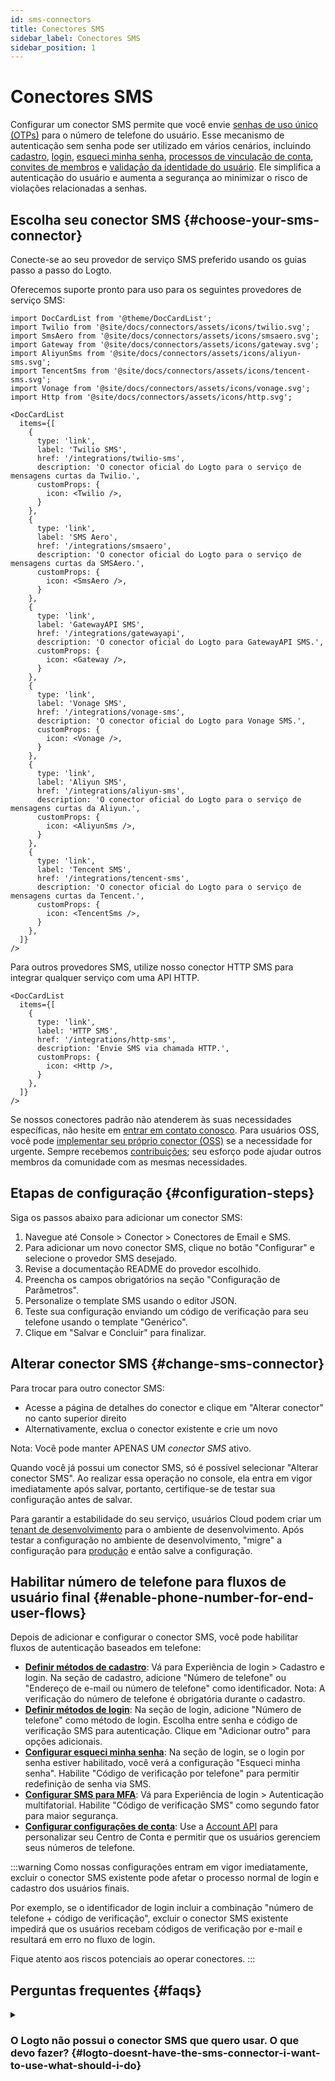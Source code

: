 ```yaml
---
id: sms-connectors
title: Conectores SMS
sidebar_label: Conectores SMS
sidebar_position: 1
---
```


# Conectores SMS

Configurar um conector SMS permite que você envie [senhas de uso único (OTPs)](https://auth.wiki/otp) para o número de telefone do usuário. Esse mecanismo de autenticação sem senha pode ser utilizado em vários cenários, incluindo [cadastro](/end-user-flows/sign-up-and-sign-in/sign-up), [login](/end-user-flows/sign-up-and-sign-in/sign-in), [esqueci minha senha](/end-user-flows/sign-up-and-sign-in/reset-password), [processos de vinculação de conta](/end-user-flows/sign-up-and-sign-in/social-sign-in#account-linking), [convites de membros](/end-user-flows/organization-experience/invite-organization-members) e [validação da identidade do usuário](/end-user-flows/security-verification). Ele simplifica a autenticação do usuário e aumenta a segurança ao minimizar o risco de violações relacionadas a senhas.

## Escolha seu conector SMS \{#choose-your-sms-connector}

Conecte-se ao seu provedor de serviço SMS preferido usando os guias passo a passo do Logto.

Oferecemos suporte pronto para uso para os seguintes provedores de serviço SMS:

```mdx-code-block
import DocCardList from '@theme/DocCardList';
import Twilio from '@site/docs/connectors/assets/icons/twilio.svg';
import SmsAero from '@site/docs/connectors/assets/icons/smsaero.svg';
import Gateway from '@site/docs/connectors/assets/icons/gateway.svg';
import AliyunSms from '@site/docs/connectors/assets/icons/aliyun-sms.svg';
import TencentSms from '@site/docs/connectors/assets/icons/tencent-sms.svg';
import Vonage from '@site/docs/connectors/assets/icons/vonage.svg';
import Http from '@site/docs/connectors/assets/icons/http.svg';

<DocCardList
  items={[
    {
      type: 'link',
      label: 'Twilio SMS',
      href: '/integrations/twilio-sms',
      description: 'O conector oficial do Logto para o serviço de mensagens curtas da Twilio.',
      customProps: {
        icon: <Twilio />,
      }
    },
    {
      type: 'link',
      label: 'SMS Aero',
      href: '/integrations/smsaero',
      description: 'O conector oficial do Logto para o serviço de mensagens curtas da SMSAero.',
      customProps: {
        icon: <SmsAero />,
      }
    },
    {
      type: 'link',
      label: 'GatewayAPI SMS',
      href: '/integrations/gatewayapi',
      description: 'O conector oficial do Logto para GatewayAPI SMS.',
      customProps: {
        icon: <Gateway />,
      }
    },
    {
      type: 'link',
      label: 'Vonage SMS',
      href: '/integrations/vonage-sms',
      description: 'O conector oficial do Logto para Vonage SMS.',
      customProps: {
        icon: <Vonage />,
      }
    },
    {
      type: 'link',
      label: 'Aliyun SMS',
      href: '/integrations/aliyun-sms',
      description: 'O conector oficial do Logto para o serviço de mensagens curtas da Aliyun.',
      customProps: {
        icon: <AliyunSms />,
      }
    },
    {
      type: 'link',
      label: 'Tencent SMS',
      href: '/integrations/tencent-sms',
      description: 'O conector oficial do Logto para o serviço de mensagens curtas da Tencent.',
      customProps: {
        icon: <TencentSms />,
      }
    },
  ]}
/>
```

Para outros provedores SMS, utilize nosso conector HTTP SMS para integrar qualquer serviço com uma API HTTP.

```mdx-code-block
<DocCardList
  items={[
    {
      type: 'link',
      label: 'HTTP SMS',
      href: '/integrations/http-sms',
      description: 'Envie SMS via chamada HTTP.',
      customProps: {
        icon: <Http />,
      }
    },
  ]}
/>
```

Se nossos conectores padrão não atenderem às suas necessidades específicas, não hesite em [entrar em contato conosco](https://feedback.logto.io/roadmap). Para usuários OSS, você pode [implementar seu próprio conector (OSS)](/logto-oss/develop-your-connector/implement-connectors#build-a-passwordless-connector) se a necessidade for urgente. Sempre recebemos [contribuições](/logto-oss/contribution); seu esforço pode ajudar outros membros da comunidade com as mesmas necessidades.

## Etapas de configuração \{#configuration-steps}

Siga os passos abaixo para adicionar um conector SMS:

1. Navegue até <CloudLink to="/connectors/passwordless">Console > Conector > Conectores de Email e SMS</CloudLink>.
2. Para adicionar um novo conector SMS, clique no botão "Configurar" e selecione o provedor SMS desejado.
3. Revise a documentação README do provedor escolhido.
4. Preencha os campos obrigatórios na seção "Configuração de Parâmetros".
5. Personalize o template SMS usando o editor JSON.
6. Teste sua configuração enviando um código de verificação para seu telefone usando o template "Genérico".
7. Clique em "Salvar e Concluir" para finalizar.

## Alterar conector SMS \{#change-sms-connector}

Para trocar para outro conector SMS:

- Acesse a página de detalhes do conector e clique em "Alterar conector" no canto superior direito
- Alternativamente, exclua o conector existente e crie um novo

Nota: Você pode manter APENAS UM _conector SMS_ ativo.

Quando você já possui um conector SMS, só é possível selecionar "Alterar conector SMS". Ao realizar essa operação no console, ela entra em vigor imediatamente após salvar, portanto, certifique-se de testar sua configuração antes de salvar.

Para garantir a estabilidade do seu serviço, usuários Cloud podem criar um [tenant de desenvolvimento](/logto-cloud/tenant-settings#development) para o ambiente de desenvolvimento. Após testar a configuração no ambiente de desenvolvimento, "migre" a configuração para [produção](/logto-cloud/tenant-settings#production) e então salve a configuração.

## Habilitar número de telefone para fluxos de usuário final \{#enable-phone-number-for-end-user-flows}

Depois de adicionar e configurar o conector SMS, você pode habilitar fluxos de autenticação baseados em telefone:

- [**Definir métodos de cadastro**](/end-user-flows/sign-up-and-sign-in/sign-up): Vá para <CloudLink to="/sign-in-experience/sign-up-and-sign-in">Experiência de login > Cadastro e login</CloudLink>. Na seção de cadastro, adicione "Número de telefone" ou "Endereço de e-mail ou número de telefone" como identificador. Nota: A verificação do número de telefone é obrigatória durante o cadastro.
- [**Definir métodos de login**](/end-user-flows/sign-up-and-sign-in/sign-in): Na seção de login, adicione "Número de telefone" como método de login. Escolha entre senha e código de verificação SMS para autenticação. Clique em "Adicionar outro" para opções adicionais.
- [**Configurar esqueci minha senha**](/end-user-flows/sign-up-and-sign-in/reset-password): Na seção de login, se o login por senha estiver habilitado, você verá a configuração "Esqueci minha senha". Habilite "Código de verificação por telefone" para permitir redefinição de senha via SMS.
- [**Configurar SMS para MFA**](/end-user-flows/mfa/sms-mfa): Vá para <CloudLink to="/mfa">Experiência de login > Autenticação multifatorial</CloudLink>. Habilite "Código de verificação SMS" como segundo fator para maior segurança.
- [**Configurar configurações de conta**](/end-user-flows/account-settings/by-account-api#manage-phone): Use a [Account API](/end-user-flows/account-settings/by-account-api) para personalizar seu Centro de Conta e permitir que os usuários gerenciem seus números de telefone.

:::warning
Como nossas configurações entram em vigor imediatamente, excluir o conector SMS existente pode afetar o processo normal de login e cadastro dos usuários finais.

Por exemplo, se o identificador de login incluir a combinação "número de telefone + código de verificação", excluir o conector SMS existente impedirá que os usuários recebam códigos de verificação por e-mail e resultará em erro no fluxo de login.

Fique atento aos riscos potenciais ao operar conectores.
:::

## Perguntas frequentes \{#faqs}

<details>
<summary>

### O Logto não possui o conector SMS que quero usar. O que devo fazer? \{#logto-doesnt-have-the-sms-connector-i-want-to-use-what-should-i-do}

</summary>

Ainda estamos trabalhando em mais conectores. Se você precisar de outras opções, basta nos informar suas necessidades no Discord e registrar uma solicitação de recurso no [GitHub](https://github.com/logto-io/logto/issues). Se precisar de mais assistência, você também pode [entrar em contato por e-mail](mailto:contact@logto.io).

Para usuários Logto open-source, fornecemos um método de criação de conector fácil de estender, permitindo que você [personalize seu próprio conector](/logto-oss/develop-your-connector) de acordo com seus cenários específicos. Você sempre será bem-vindo para enviar um pull request ao Logto, para que outros na comunidade também possam se beneficiar do seu trabalho.

</details>

